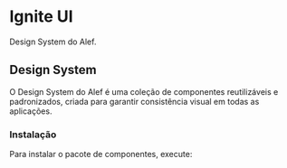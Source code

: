 
<Meta title="Home" />

# Ignite UI

Design System do Alef.

## Design System

O Design System do Alef é uma coleção de componentes reutilizáveis e padronizados, criada para garantir consistência visual em todas as aplicações.

### Instalação

Para instalar o pacote de componentes, execute:
